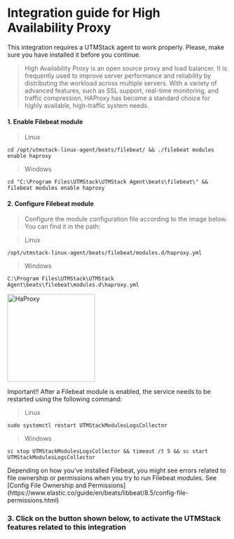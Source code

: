# Integration guide for High Availability Proxy


<Warning>
    This integration requires a UTMStack agent to work properly. Please, make sure you have installed it before you continue.
</Warning>

> High Availability Proxy is an open source proxy and load balancer. It is frequently used to improve server performance and reliability by distributing the workload across multiple servers. With a variety of advanced features, such as SSL support, real-time monitoring, and traffic compression, HAProxy has become a standard choice for highly available, high-traffic system needs.

#### 1. Enable Filebeat module

> Linux

`````
cd /opt/utmstack-linux-agent/beats/filebeat/ && ./filebeat modules enable haproxy
`````

> Windows

`````
cd "C:\Program Files\UTMStack\UTMStack Agent\beats\filebeat\" && filebeat modules enable haproxy
`````

#### 2. Configure Filebeat module

> Configure the module configuration file according to the image below. You can find it in the path:

> Linux
`````
/opt/utmstack-linux-agent/beats/filebeat/modules.d/haproxy.yml
`````

> Windows
`````
C:\Program Files\UTMStack\UTMStack Agent\beats\filebeat\modules.d\haproxy.yml
`````

<img
  height="200"
  className="block rounded-xl"
  src="/assets/images/integrations/haproxy/config-haproxy.png"
  alt="HaProxy"
/>

<Note>
    Important!! After a Filebeat module is enabled, the service needs to be restarted using the following command:   
</Note>

> Linux

```
sudo systemctl restart UTMStackModulesLogsCollector
```

> Windows

```
sc stop UTMStackModulesLogsCollector && timeout /t 5 && sc start UTMStackModulesLogsCollector
```

<Warning>
    Depending on how you’ve installed Filebeat, you might see errors related to file ownership or permissions when you try to run Filebeat modules. See [Config File Ownership and Permissions](https://www.elastic.co/guide/en/beats/libbeat/8.5/config-file-permissions.html)
</Warning>

### 3. Click on the button shown below, to activate the UTMStack features related to this integration
